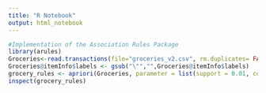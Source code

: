 ---
title: "R Notebook"
output: html_notebook
---

```{r}
#Implementation of the Association Rules Package
library(arules)
Groceries<-read.transactions(file="groceries_v2.csv", rm.duplicates= FALSE, format="basket",sep=",",cols=1)
Groceries@itemInfo$labels <- gsub("\"","",Groceries@itemInfo$labels)
grocery_rules <- apriori(Groceries, parameter = list(support = 0.01, confidence = 0.5))
inspect(grocery_rules)

```

